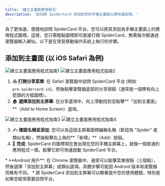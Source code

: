 ```yaml
---
title: '建立主畫面應用程式'
description: '如何將 SpiderCard 添加到您的手機主畫面以便快速訪問。'
---
```


<Info>
為了更快速、便捷地訪問 SpiderCard 平台，您可以將其添加為手機主畫面上的應用程式圖標。這樣，您只需輕點圖標即可直接打開 SpiderCard，無需每次都通過瀏覽器輸入網址。以下是在常見移動操作系統上執行的步驟。
</Info>

## 添加到主畫面 (以 iOS Safari 為例)

![建立主畫面應用程式指南1](https://milways.gitbook.io/~gitbook/image?url=https%3A%2F%2F576526375-files.gitbook.io%2F%7E%2Ffiles%2Fv0%2Fb%2Fgitbook-x-prod.appspot.com%2Fo%2Fspaces%252FWk98YWM2MHtAzSHwvK6L%252Fuploads%252FPVw4lH0FSvAAvIgAKj3b%252F314.png%3Falt%3Dmedia%26token%3D2703983c-10a7-4ec7-b431-760d778b869c&width=768&dpr=4&quality=100&sign=84f2db84&sv=2)
![建立主畫面應用程式指南2](https://milways.gitbook.io/~gitbook/image?url=https%3A%2F%2F576526375-files.gitbook.io%2F%7E%2Ffiles%2Fv0%2Fb%2Fgitbook-x-prod.appspot.com%2Fo%2Fspaces%252FWk98YWM2MHtAzSHwvK6L%252Fuploads%252F5LD3yl7JnOuyGiDTKOUY%252F315.png%3Falt%3Dmedia%26token%3D94b05636-c347-47bc-a149-700e2219110c&width=768&dpr=4&quality=100&sign=5869446f&sv=2)

1.  📤 **打開分享菜單**: 在 Safari 瀏覽器中訪問 SpiderCard 平台 (例如 `pro.spidercard.io`)，然後點擊瀏覽器底部的分享按鈕（通常是一個帶有向上箭頭的方框圖標）。
2.  🏠 **選擇添加到主屏幕**: 在分享選項中，向上滑動找到並點擊**「加到主畫面」**（Add to Home Screen）選項。

![建立主畫面應用程式指南3](https://milways.gitbook.io/~gitbook/image?url=https%3A%2F%2F576526375-files.gitbook.io%2F%7E%2Ffiles%2Fv0%2Fb%2Fgitbook-x-prod.appspot.com%2Fo%2Fspaces%252FWk98YWM2MHtAzSHwvK6L%252Fuploads%252FhhQjbScgrmzJD1sQeJRV%252F316.png%3Falt%3Dmedia%26token%3D8226c322-939a-4818-a549-70b18d35677f&width=768&dpr=4&quality=100&sign=cb56ade6&sv=2)
![建立主畫面應用程式指南4](https://milways.gitbook.io/~gitbook/image?url=https%3A%2F%2F576526375-files.gitbook.io%2F%7E%2Ffiles%2Fv0%2Fb%2Fgitbook-x-prod.appspot.com%2Fo%2Fspaces%252FWk98YWM2MHtAzSHwvK6L%252Fuploads%252FyrTZPeMHXnbS0ZpMcjFe%252F435.png%3Falt%3Dmedia%26token%3Dd0c359d3-5588-4474-a53f-614c445ef9b8&width=768&dpr=4&quality=100&sign=d8745158&sv=2)

3.  ✍️ **確認名稱並添加**: 您可以為這個主屏幕圖標編輯名稱（默認為 "Spider" 或類似名稱），然後點擊右上角的**「新增」**（Add）按鈕。
4.  🚀 **完成**: SpiderCard 的圖標現在會出現在您的手機主屏幕上，就像一個普通的應用程式一樣。點擊它即可快速啟動 SpiderCard 平台。

<Tip>
*   **Android 用戶**: 在 Chrome 瀏覽器中，通常可以點擊菜單按鈕（三個點），然後選擇「添加到主屏幕」或類似選項。具體步驟可能因 Android 版本和瀏覽器而略有不同。
*   將 SpiderCard 添加到主屏幕可以顯著提升您的使用體驗，特別是如果您經常需要訪問平台。
</Tip>
